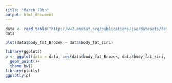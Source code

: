 ```yaml
---
title: "March 20th"
output: html_document
---
```


```r
data <- read.table("http://ww2.amstat.org/publications/jse/datasets/fat.dat.txt", col.names = c("Case_number", "body_fat_Brozek", "body_fat_siri", "density", "age", "weight", "height", "adiposity_index", "fat_free_wgt", "neck", "chest", "abs", "hip","thigh", "knee", "ankle", "bicep", "forearm", "wrist"))
data
```

```r
plot(data$body_fat_Brozek ~ data$body_fat_siri)
```

```r
library(ggplot2)
p <- ggplot(data = data, aes(data$body_fat_Brozek, data$body_fat_siri, color = Case_number)) +
  geom_point()+
  theme_bw()
library(plotly)
ggplotly(p)
```

